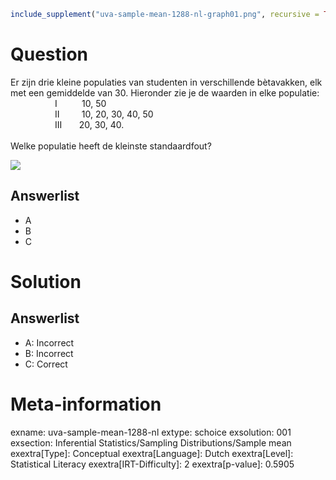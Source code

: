 ```r
include_supplement("uva-sample-mean-1288-nl-graph01.png", recursive = TRUE)
```

Question
========

Er zijn drie kleine populaties van studenten in verschillende
bètavakken, elk met een gemiddelde van 30. Hieronder zie je de waarden
in elke populatie:\
                  I          10, 50\
                  II         10, 20, 30, 40, 50\
                  III       20, 30, 40.\
\
Welke populatie heeft de kleinste standaardfout?

![](uva-sample-mean-1288-nl-graph01.png)

Answerlist
----------

* A
* B
* C

Solution
========

Answerlist
----------

* A: Incorrect
* B: Incorrect
* C: Correct

Meta-information
================
exname: uva-sample-mean-1288-nl
extype: schoice
exsolution: 001
exsection: Inferential Statistics/Sampling Distributions/Sample mean
exextra[Type]: Conceptual
exextra[Language]: Dutch
exextra[Level]: Statistical Literacy
exextra[IRT-Difficulty]: 2
exextra[p-value]: 0.5905
